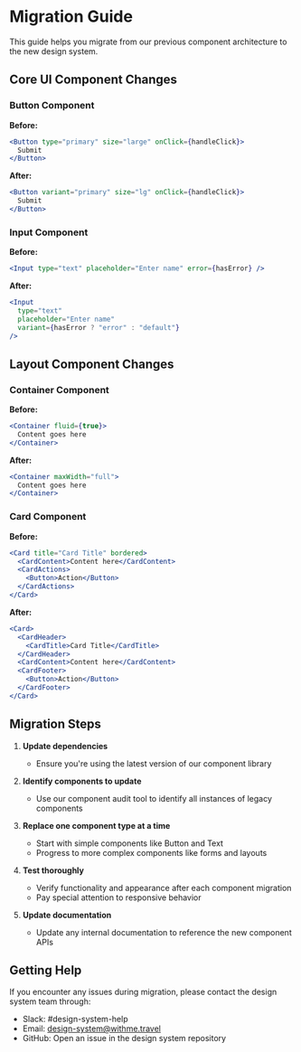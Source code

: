
<Meta title="Design System/Migration Guide" />

# Migration Guide

This guide helps you migrate from our previous component architecture to the new design system.

## Core UI Component Changes

### Button Component

**Before:**
```jsx
<Button type="primary" size="large" onClick={handleClick}>
  Submit
</Button>
```

**After:**
```jsx
<Button variant="primary" size="lg" onClick={handleClick}>
  Submit
</Button>
```

### Input Component

**Before:**
```jsx
<Input type="text" placeholder="Enter name" error={hasError} />
```

**After:**
```jsx
<Input 
  type="text" 
  placeholder="Enter name" 
  variant={hasError ? "error" : "default"} 
/>
```

## Layout Component Changes

### Container Component

**Before:**
```jsx
<Container fluid={true}>
  Content goes here
</Container>
```

**After:**
```jsx
<Container maxWidth="full">
  Content goes here
</Container>
```

### Card Component

**Before:**
```jsx
<Card title="Card Title" bordered>
  <CardContent>Content here</CardContent>
  <CardActions>
    <Button>Action</Button>
  </CardActions>
</Card>
```

**After:**
```jsx
<Card>
  <CardHeader>
    <CardTitle>Card Title</CardTitle>
  </CardHeader>
  <CardContent>Content here</CardContent>
  <CardFooter>
    <Button>Action</Button>
  </CardFooter>
</Card>
```

## Migration Steps

1. **Update dependencies**
   - Ensure you're using the latest version of our component library

2. **Identify components to update**
   - Use our component audit tool to identify all instances of legacy components

3. **Replace one component type at a time**
   - Start with simple components like Button and Text
   - Progress to more complex components like forms and layouts

4. **Test thoroughly**
   - Verify functionality and appearance after each component migration
   - Pay special attention to responsive behavior

5. **Update documentation**
   - Update any internal documentation to reference the new component APIs

## Getting Help

If you encounter any issues during migration, please contact the design system team through:

- Slack: #design-system-help
- Email: design-system@withme.travel
- GitHub: Open an issue in the design system repository
